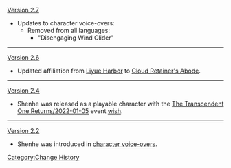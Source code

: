 [[Version 2.7]]
*Updates to character voice-overs:
**Removed from all languages:
***"Disengaging Wind Glider"
----
[[Version 2.6]]
*Updated affiliation from [[Liyue Harbor]] to [[Cloud Retainer's Abode]].
----
[[Version 2.4]]
*Shenhe was released as a playable character with the [[The Transcendent One Returns/2022-01-05]] event [[wish]].
----
[[Version 2.2]]
*Shenhe was introduced in [[Shenhe/Lore#Character Interactions|character voice-overs]].
<noinclude>[[Category:Change History]]</noinclude>